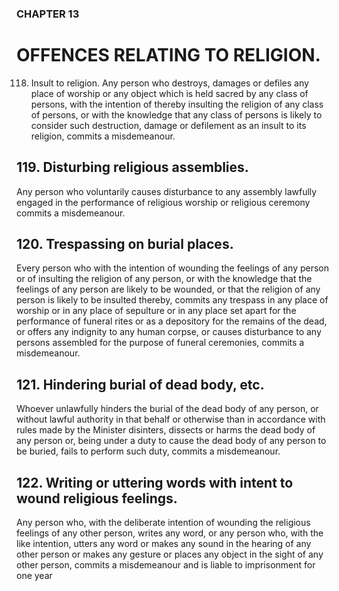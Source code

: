 ### CHAPTER 13

# OFFENCES RELATING TO RELIGION.

118. Insult to religion.
Any person who destroys, damages or defiles any place of worship or any
object which is held sacred by any class of persons, with the intention of
thereby insulting the religion of any class of persons, or with the knowledge
that any class of persons is likely to consider such destruction, damage or
defilement as an insult to its religion, commits a misdemeanour.

## 119. Disturbing religious assemblies.
Any person who voluntarily causes disturbance to any assembly lawfully
engaged in the performance of religious worship or religious ceremony
commits a misdemeanour.

## 120. Trespassing on burial places.
Every person who with the intention of wounding the feelings of any person
or of insulting the religion of any person, or with the knowledge that the
feelings of any person are likely to be wounded, or that the religion of any
person is likely to be insulted thereby, commits any trespass in any place of
worship or in any place of sepulture or in any place set apart for the
performance of funeral rites or as a depository for the remains of the dead,
or offers any indignity to any human corpse, or causes disturbance to any
persons assembled for the purpose of funeral ceremonies, commits a
misdemeanour.

## 121. Hindering burial of dead body, etc.
Whoever unlawfully hinders the burial of the dead body of any person, or
without lawful authority in that behalf or otherwise than in accordance with
rules made by the Minister disinters, dissects or harms the dead body of any
person or, being under a duty to cause the dead body of any person to be
buried, fails to perform such duty, commits a misdemeanour.

## 122. Writing or uttering words with intent to wound religious feelings.
Any person who, with the deliberate intention of wounding the religious
feelings of any other person, writes any word, or any person who, with the
like intention, utters any word or makes any sound in the hearing of any other
person or makes any gesture or places any object in the sight of any other
person, commits a misdemeanour and is liable to imprisonment for one year
